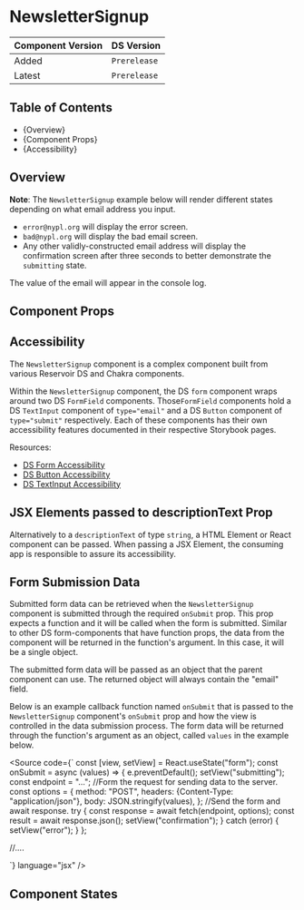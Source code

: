 

<Meta of={NewsletterSignupStories} />

# NewsletterSignup

| Component Version | DS Version   |
| ----------------- | ------------ |
| Added             | `Prerelease` |
| Latest            | `Prerelease` |

## Table of Contents

- {<Link href="#overview" target="_self">Overview</Link>}
- {<Link href="#component-props" target="_self">Component Props</Link>}
- {<Link href="#accessibility" target="_self">Accessibility</Link>}

## Overview

<Description of={NewsletterSignupStories} />

**Note**: The `NewsletterSignup` example below will render different states depending on what email address you input.
* `error@nypl.org` will display the error screen.
* `bad@nypl.org` will display the bad email screen.
* Any other validly-constructed email address will display the confirmation screen after three seconds to better
demonstrate the `submitting` state.

The value of the email will appear in the console log.

## Component Props

<Canvas of={NewsletterSignupStories.WithControls} sourceState="none"/>

<ArgTypes of={NewsletterSignupStories.WithControls} />

## Accessibility

The `NewsletterSignup` component is a complex component built from various Reservoir
DS and Chakra components.

Within the `NewsletterSignup` component, the DS `form` component wraps around two DS `FormField` components.
Those`FormField` components hold a DS `TextInput` component of `type="email"` and a DS `Button` component of `type="submit"` respectively.
Each of these components has their own accessibility features documented in their respective Storybook pages.

Resources:

- [DS Form Accessibility](../?path=/docs/components-form-elements-form--docs#accessibility)
- [DS Button Accessibility](../?path=/docs/components-form-elements-button--docs#accessibility)
- [DS TextInput Accessibility](../?path=/docs/components-form-elements-textinput--docs#accessibility)

## JSX Elements passed to descriptionText Prop

Alternatively to a `descriptionText` of type `string`, a HTML Element or React component can be passed. When passing a JSX Element, the consuming app is responsible
to assure its accessibility.

<Canvas of={NewsletterSignupStories.DescriptionUsingJSXElements}  sourceState="none"/>

## Form Submission Data

Submitted form data can be retrieved when the `NewsletterSignup` component is
submitted through the required `onSubmit` prop. This prop expects a function and
it will be called when the form is submitted. Similar to other DS form-components
that have function props, the data from the component will be returned in the
function's argument. In this case, it will be a single object.

The submitted form data will be passed as an object that the parent component
can use. The returned object will always contain the "email" field.

Below is an example callback function named `onSubmit` that is passed to the
`NewsletterSignup` component's `onSubmit` prop and how the view is controlled
in the data submission process. The form data will be returned through
the function's argument as an object, called `values` in the example below.

<Source 
  code={`
const [view, setView] = React.useState("form");
const onSubmit = async (values) => {
  e.preventDefault();
  setView("submitting");
  const endpoint = "...";
  //Form the request for sending data to the server.
  const options = {
    method: "POST",
    headers: {Content-Type: "application/json"},
    body: JSON.stringify(values),
  };
  //Send the form and await response.
  try {
    const response = await fetch(endpoint, options);
    const result = await response.json();
    setView("confirmation");
  } catch (error) {
    setView("error");
  }
};

//....

<NewsletterSignup onChange={onChange} onSubmit={onSubmit} view={view} />

`}
language="jsx"
/>

## Component States

<Canvas of={NewsletterSignupStories.ComponentStates} sourceState="none"/>
